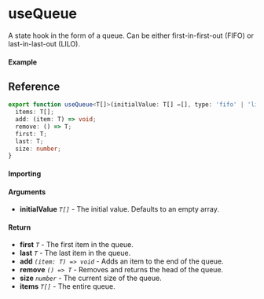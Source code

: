 
<Meta title="State/useQueue" component={Example} />

# useQueue

A state hook in the form of a queue. Can be either first-in-first-out (FIFO) or last-in-last-out (LILO).

#### Example

<Canvas>
  <Story story={Example} inline />
</Canvas>

## Reference

```ts
export function useQueue<T[]>(initialValue: T[] =[], type: 'fifo' | 'lilo' = 'fifo'): {
  items: T[];
  add: (item: T) => void;
  remove: () => T;
  first: T;
  last: T;
  size: number;
}
```

#### Importing

<ImportPath />

#### Arguments

- **initialValue** _`T[]`_ - The initial value. Defaults to an empty array.

#### Return

- **first** _`T`_ - The first item in the queue.
- **last** _`T`_ - The last item in the queue.
- **add** _`(item: T) => void`_ - Adds an item to the end of the queue.
- **remove** _`() => T`_ - Removes and returns the head of the queue.
- **size** _`number`_ - The current size of the queue.
- **items** _`T[]`_ - The entire queue.
